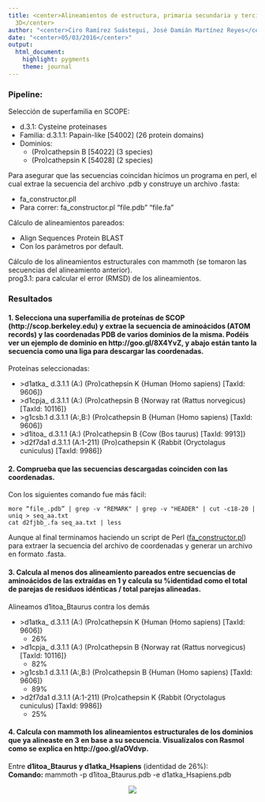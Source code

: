 ```yaml
---
title: <center>Alineamientos de estructura, primaria secundaria y terciaria. Algoritmos
  3D</center>
author: "<center>Ciro Ramírez Suástegui, José Damián Martínez Reyes</center>"
date: "<center>05/03/2016</center>"
output:
  html_document:
    highlight: pygments
    theme: journal
---
```


### Pipeline:

Selección de superfamilia en SCOPE:

- d.3.1: Cysteine proteinases
- Familia: d.3.1.1: Papain-like [54002] (26 protein domains)
- Dominios:
    + (Pro)cathepsin B [54022] (3 species)
    + (Pro)cathepsin K [54028] (2 species)
    
Para asegurar que las secuencias coincidan hicimos un programa en perl, el cual extrae la secuencia del archivo .pdb y construye un archivo .fasta:

- fa_constructor.pll
- Para correr: fa_constructor.pl "file.pdb" "file.fa"

Cálculo de alineamientos pareados:

- Align Sequences Protein BLAST
- Con los parámetros por default.

Cálculo de los alineamientos estructurales con mammoth (se tomaron las secuencias del alineamiento anterior).  
prog3.1: para calcular el error (RMSD) de los alineamientos.

### Resultados

#### 1. Selecciona una superfamilia de proteínas de SCOP (http://scop.berkeley.edu) y extrae la secuencia de aminoácidos (ATOM records) y las coordenadas PDB de varios dominios de la misma. Podéis ver un ejemplo de dominio en http://goo.gl/8X4YvZ, y abajo están tanto la secuencia como una liga para descargar las coordenadas.

Proteínas seleccionadas:

- \>d1atka_ d.3.1.1 (A:) (Pro)cathepsin K {Human (Homo sapiens) [TaxId: 9606]}
- \>d1cpja_ d.3.1.1 (A:) (Pro)cathepsin B {Norway rat (Rattus norvegicus) [TaxId: 10116]}
- \>g1csb.1 d.3.1.1 (A:,B:) (Pro)cathepsin B {Human (Homo sapiens) [TaxId: 9606]}
- \>d1itoa_ d.3.1.1 (A:) (Pro)cathepsin B {Cow (Bos taurus) [TaxId: 9913]}
- \>d2f7da1 d.3.1.1 (A:1-211) (Pro)cathepsin K {Rabbit (Oryctolagus cuniculus) [TaxId: 9986]}

#### 2. Comprueba que las secuencias descargadas coinciden con las coordenadas.

Con los siguientes comando fue más fácil:  

    more “file_.pdb” | grep -v "REMARK" | grep -v "HEADER" | cut -c18-20 | uniq > seq_aa.txt
    cat d2fjbb_.fa seq_aa.txt | less  

Aunque al final terminamos haciendo un script de Perl ([fa_constructor.pl](https://goo.gl/C0j2Sw)) para extraer la secuencia del archivo de coordenadas y generar un archivo en formato .fasta.

#### 3. Calcula al menos dos alineamiento pareados entre secuencias de aminoácidos de las extraídas en 1 y calcula su %identidad como el total de parejas de residuos idénticas / total parejas alineadas.

Alineamos d1itoa_Btaurus contra los demás

- \>d1atka_ d.3.1.1 (A:) (Pro)cathepsin K {Human (Homo sapiens) [TaxId: 9606]}
    + 26%
- \>d1cpja_ d.3.1.1 (A:) (Pro)cathepsin B {Norway rat (Rattus norvegicus) [TaxId: 10116]}
    + 82%
- \>g1csb.1 d.3.1.1 (A:,B:) (Pro)cathepsin B {Human (Homo sapiens) [TaxId: 9606]}
    + 89%
- \>d2f7da1 d.3.1.1 (A:1-211) (Pro)cathepsin K {Rabbit (Oryctolagus cuniculus) [TaxId: 9986]}
    + 25%

#### 4. Calcula con mammoth los alineamientos estructurales de los dominios que ya alineaste en 3 en base a su secuencia. Visualízalos con Rasmol como se explica en http://goo.gl/aOVdvp.

Entre **d1itoa_Btaurus y d1atka_Hsapiens** (identidad de 26%):  
**Comando:** mammoth -p d1itoa_Btaurus.pdb -e d1atka_Hsapiens.pdb
<center><div style="width:200px; height=200px">
![](./d1itoa_Btaurus\ y\ d1atka_Hsapiens.png)
</div></center>